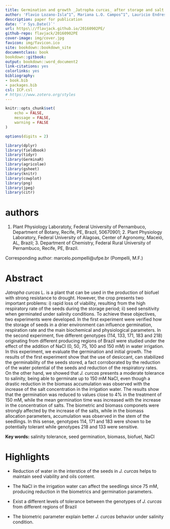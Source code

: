 ```yaml
---
title: Germination and growth _Jatropha curcas_ after storage and salt stress
author: 'Flavio Lozano-Isla^1^, Mariana L.O. Campos^1^, Lauricio Endres^2^, Agnaldo R. Chaves, Egidio B. Neto^3^, Marcelo F. Pompelli^1^'
description: paper for publication
date: '`r Sys.Date()`'
url: https\://flavjack.github.io/20160902PE/
github-repo: flavjack/20160902PE
cover-image: img/cover.jpg
favicon: img/favicon.ico
site: bookdown::bookdown_site
documentclass: book
bookdown::gitbook:
output: bookdown::word_document2
link-citations: yes
colorlinks: yes
bibliography: 
- book.bib
- packages.bib
csl: ICP.csl
# https://www.zotero.org/styles
---
```



```r

knitr::opts_chunk$set(
	echo = FALSE,
	message = FALSE,
	warning = FALSE
)

options(digits = 2)

library(dplyr)
library(fieldbook)
library(tidyr)
library(GerminaR)
library(agricolae)
library(gsheet)
library(knitr)
library(cowplot)
library(png)
library(jpeg)
library(citr)

```

# authors {-}

1. Plant Physiology Laboratoty, Federal University of Pernambuco, Department of Botany, Recife, PE, Brazil, 50670901; 2. Plant Physiology Laboratory, Federal University of Alagoas, Center of Agronomy, Maceió, AL, Brazil; 3. Department of Chemistry, Federal Rural University of Pernambuco, Recife, PE, Brazil.

Corresponding author: marcelo.pompelli@ufpe.br (Pompelli, M.F.)

# Abstract {-}

_Jatropha curcas_ L. is a plant that can be used in the production of biofuel with strong resistance to drought. However, the crop presents two important problems: i) rapid loss of viability, resulting from the high respiratory rate of the seeds during the storage period; ii) seed sensitivity when germinated under salinity conditions. To achieve these objectives, two experiments were developed. In the first experiment were verified how the storage of seeds in a drier environment can influence germination, respiration rate and the main biochemical and physiological parameters. In the second experiment, five different genotypes (114, 133, 171, 183 and 218) originating from different producing regions of Brazil were studied under the effect of the addition of NaCl (0, 50, 75, 100 and 150 mM) in water irrigation. In this experiment, we evaluate the germination and initial growth. The results of the first experiment show that the use of desiccant, can stabilized the germinability of the seeds stored, a fact corroborated by the reduction of the water potential of the seeds and reduction of the respiratory rates. On the other hand, we showed that _J. curcas_ presents a moderate tolerance to salinity, being able to germinate up to 150 mM NaCl, even though a drastic reduction in the biomass accumulation was observed with the increase of the salt concentration in the irrigation water. The results show that the germination was reduced to values close to 4% in the treatment of 150 mM, while the mean germination time was increased with the increase in the concentration of salts. The biometric and biomass componets were strongly affected by the increase of the salts, while in the biomass allocation parameters, accumulation was observed in the stem of the seedlings. In this sense, genotypes 114, 171 and 183 were shown to be potentially tolerant while genotypes 218 and 133 were sensitive.

**Key words:** salinity tolerance, seed germination, biomass, biofuel, NaCl


# Highlights {-}

* Reduction of water in the interstice of the seeds in *J. curcas* helps to maintain seed viability and oils content.

* The NaCl in the irrigation water can affect the seedlings since 75 mM, producing reduction in the biometrics and germination parameters.

* Exist a different levels of tolerance between the genotypes of *J. curcas* from different regions of Brazil

* The biometric parameter explain better *J. curcas* behavior under salinity condition.


